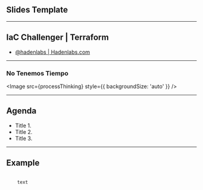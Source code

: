 
<Head>
  <title>Slides Template</title>
</Head>

## Slides Template

---

## IaC Challenger | Terraform

- [@hadenlabs | Hadenlabs.com](https://github.com/hadenlabs)

---

### No Tenemos Tiempo

<Appear>

<Image src={processThinking} style={{ backgroundSize: 'auto' }} />

</Appear>

---

## Agenda

- Title 1.
- Title 2.
- Title 3.

---

## Example

<CodeSurfer>

```markdown

    text

```

</CodeSurfer>
